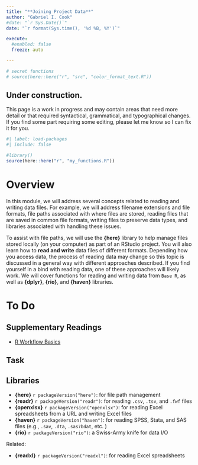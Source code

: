```yaml
---
title: "**Joining Project Data**"
author: "Gabriel I. Cook"
#date: "`r Sys.Date()`"
date: "`r format(Sys.time(), '%d %B, %Y')`"

execute:
  #enabled: false
  freeze: auto

---
```


```r
# secret functions
# source(here::here("r", "src", "color_format_text.R"))
```


::: callout-important
## Under construction. 

This page is a work in progress and may contain areas that need more detail or that required syntactical, grammatical, and typographical changes. If you find some part requiring some editing, please let me know so I can fix it for you.
:::


```r
#| label: load-packages
#| include: false

#library()
source(here::here("r", "my_functions.R"))

```

# **Overview**

In this module, we will address several concepts related to reading and writing data files. For example, we will address filename extensions and file formats, file paths associated with where files are stored, reading files that are saved in common file formats, writing files to preserve data types, and libraries associated with handling these issues. 

To assist with file paths, we will use the **{here}** library to help manage files stored locally (on your computer) as part of an RStudio project. You will also learn how to **read and write** data files of different formats. Depending how you access data, the process of reading data may change so this topic is discussed in a general way with different approaches described. If you find yourself in a bind with reading data, one of these approaches will likely work. We will cover functions for reading and writing data from `Base R`, as well as **{dplyr}**, **{rio}**, and **{haven}** libraries. 

# **To Do**

## **Supplementary Readings**

- [R Workflow Basics](https://r4ds.had.co.nz/workflow-basics.html)


## **Task**


## **Libraries** 

- **{here}** `r packageVersion("here")`: for file path management
- **{readr}** `r packageVersion("readr")`: for reading `.csv`, `.tsv`, and `.fwf` files
- **{openxlsx}** `r packageVersion("openxlsx")`: for reading Excel spreadsheets from a URL and writing Excel files
- **{haven}** `r packageVersion("haven")`: for reading SPSS, Stata, and SAS files (e.g., `.sav`, `.dta`, `.sas7bdat`, etc. )
- **{rio}** `r packageVersion("rio")`: a Swiss-Army knife for data I/O

Related:

- **{readxl}** `r packageVersion("readxl")`: for reading Excel spreadsheets
